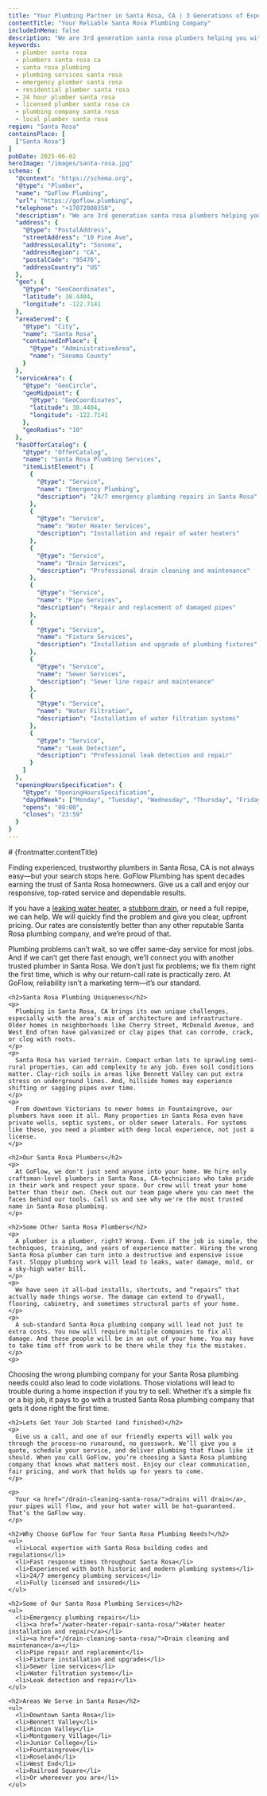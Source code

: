 ```yaml
---
title: "Your Plumbing Partner in Santa Rosa, CA | 3 Generations of Experience"
contentTitle: "Your Reliable Santa Rosa Plumbing Company"
includeInMenu: false
description: "We are 3rd generation santa rosa plumbers helping you with your 24/7 plumbing services. Please call us, your long-time trusted santa rosa plumbing company for your water heater repairs, drain clearing, faucet leaks, and more. Santa Rosa is our home and we are proud to serve your plumbing needs in your home."
keywords:
  - plumber santa rosa
  - plumbers santa rosa ca
  - santa rosa plumbing
  - plumbing services santa rosa
  - emergency plumber santa rosa
  - residential plumber santa rosa
  - 24 hour plumber santa rosa
  - licensed plumber santa rosa ca
  - plumbing company santa rosa
  - local plumber santa rosa
region: "Santa Rosa"
containsPlace: [
  ["Santa Rosa"]
]
pubDate: 2025-06-02
heroImage: "/images/santa-rosa.jpg"
schema: {
  "@context": "https://schema.org",
  "@type": "Plumber",
  "name": "GoFlow Plumbing",
  "url": "https://goflow.plumbing",
  "telephone": "+17072008350",
  "description": "We are 3rd generation santa rosa plumbers helping you with your 24/7 plumbing services. Please call us, your long-time trusted santa rosa plumbing company for your water heater repairs, drain clearing, faucet leaks, and more. Santa Rosa is our home and we are proud to serve your plumbing needs in your home.",
  "address": {
    "@type": "PostalAddress",
    "streetAddress": "10 Pine Ave",
    "addressLocality": "Sonoma",
    "addressRegion": "CA",
    "postalCode": "95476",
    "addressCountry": "US"
  },
  "geo": {
    "@type": "GeoCoordinates",
    "latitude": 38.4404,
    "longitude": -122.7141
  },
  "areaServed": {
    "@type": "City",
    "name": "Santa Rosa",
    "containedInPlace": {
      "@type": "AdministrativeArea",
      "name": "Sonoma County"
    }
  },
  "serviceArea": {
    "@type": "GeoCircle",
    "geoMidpoint": {
      "@type": "GeoCoordinates",
      "latitude": 38.4404,
      "longitude": -122.7141
    },
    "geoRadius": "10"
  },
  "hasOfferCatalog": {
    "@type": "OfferCatalog",
    "name": "Santa Rosa Plumbing Services",
    "itemListElement": [
      {
        "@type": "Service",
        "name": "Emergency Plumbing",
        "description": "24/7 emergency plumbing repairs in Santa Rosa"
      },
      {
        "@type": "Service",
        "name": "Water Heater Services",
        "description": "Installation and repair of water heaters"
      },
      {
        "@type": "Service",
        "name": "Drain Services",
        "description": "Professional drain cleaning and maintenance"
      },
      {
        "@type": "Service",
        "name": "Pipe Services",
        "description": "Repair and replacement of damaged pipes"
      },
      {
        "@type": "Service",
        "name": "Fixture Services",
        "description": "Installation and upgrade of plumbing fixtures"
      },
      {
        "@type": "Service",
        "name": "Sewer Services",
        "description": "Sewer line repair and maintenance"
      },
      {
        "@type": "Service",
        "name": "Water Filtration",
        "description": "Installation of water filtration systems"
      },
      {
        "@type": "Service",
        "name": "Leak Detection",
        "description": "Professional leak detection and repair"
      }
    ]
  },
  "openingHoursSpecification": {
    "@type": "OpeningHoursSpecification",
    "dayOfWeek": ["Monday", "Tuesday", "Wednesday", "Thursday", "Friday", "Saturday", "Sunday"],
    "opens": "00:00",
    "closes": "23:59"
  }
}
---
```


<article>
  # {frontmatter.contentTitle}

  <div>
    <p>
      Finding experienced, trustworthy plumbers in Santa Rosa, CA is not always easy—but your search stops here. GoFlow Plumbing has spent decades earning the trust of Santa Rosa homeowners. Give us a call and enjoy our responsive, top-rated service and dependable results.
    </p>
    <p>
      If you have a <a href="/water-heater-repair-santa-rosa/">leaking water heater</a>, a <a href="/drain-cleaning-santa-rosa/">stubborn drain</a>, or need a full repipe, we can help. We will quickly find the problem and give you clear, upfront pricing. Our rates are consistently better than any other reputable Santa Rosa plumbing company, and we’re proud of that.
    </p>
    <p>
      Plumbing problems can’t wait, so we offer same-day service for most jobs. And if we can’t get there fast enough, we’ll connect you with another trusted plumber in Santa Rosa. We don’t just fix problems; we fix them right the first time, which is why our return-call rate is practically zero. At GoFlow, reliability isn’t a marketing term—it’s our standard.
    </p>

    <h2>Santa Rosa Plumbing Uniqueness</h2>
    <p>
      Plumbing in Santa Rosa, CA brings its own unique challenges, especially with the area’s mix of architecture and infrastructure. Older homes in neighborhoods like Cherry Street, McDonald Avenue, and West End often have galvanized or clay pipes that can corrode, crack, or clog with roots.
    </p>
    <p>
      Santa Rosa has varied terrain. Compact urban lots to sprawling semi-rural properties, can add complexity to any job. Even soil conditions matter. Clay-rich soils in areas like Bennett Valley can put extra stress on underground lines. And, hillside homes may experience shifting or sagging pipes over time.
    </p>
    <p>
      From downtown Victorians to newer homes in Fountaingrove, our plumbers have seen it all. Many properties in Santa Rosa even have private wells, septic systems, or older sewer laterals. For systems like these, you need a plumber with deep local experience, not just a license.
    </p>

    <h2>Our Santa Rosa Plumbers</h2>
    <p>
      At GoFlow, we don't just send anyone into your home. We hire only craftsman-level plumbers in Santa Rosa, CA—technicians who take pride in their work and respect your space. Our crew will treat your home better than their own. Check out our team page where you can meet the faces behind our tools. Call us and see why we're the most trusted name in Santa Rosa plumbing.
    </p>

    <h2>Some Other Santa Rosa Plumbers</h2>
    <p>
      A plumber is a plumber, right? Wrong. Even if the job is simple, the techniques, training, and years of experience matter. Hiring the wrong Santa Rosa plumber can turn into a destructive and expensive issue fast. Sloppy plumbing work will lead to leaks, water damage, mold, or a sky-high water bill.
    </p>
    <p>
      We have seen it all—bad installs, shortcuts, and “repairs” that actually made things worse. The damage can extend to drywall, flooring, cabinetry, and sometimes structural parts of your home.
    </p>
    <p>
      A sub-standard Santa Rosa plumbing company will lead not just to extra costs. You now will require multiple companies to fix all damage. And those people will be in an out of your home. You may have to take time off from work to be there while they fix the mistakes.
    </p>
    <p>
Choosing the wrong plumbing company for your Santa Rosa plumbing needs could also lead to code violations. Those violations will lead to trouble during a home inspection if you try to sell. Whether it’s a simple fix or a big job, it pays to go with a trusted Santa Rosa plumbing company that gets it done right the first time.
    </p>

    <h2>Lets Get Your Job Started (and finished)</h2>
    <p>
      Give us a call, and one of our friendly experts will walk you through the process—no runaround, no guesswork. We’ll give you a quote, schedule your service, and deliver plumbing that flows like it should. When you call GoFlow, you’re choosing a Santa Rosa plumbing company that knows what matters most. Enjoy our clear communication, fair pricing, and work that holds up for years to come.
    </p>

    <p>
      Your <a href="/drain-cleaning-santa-rosa/">drains will drain</a>, your pipes will flow, and your hot water will be hot—guaranteed. That’s the GoFlow way.
    </p>

    <h2>Why Choose GoFlow for Your Santa Rosa Plumbing Needs?</h2>
    <ul>
      <li>Local expertise with Santa Rosa building codes and regulations</li>
      <li>Fast response times throughout Santa Rosa</li>
      <li>Experienced with both historic and modern plumbing systems</li>
      <li>24/7 emergency plumbing services</li>
      <li>Fully licensed and insured</li>
    </ul>

    <h2>Some of Our Santa Rosa Plumbing Services</h2>
    <ul>
      <li>Emergency plumbing repairs</li>
      <li><a href="/water-heater-repair-santa-rosa/">Water heater installation and repair</a></li>
      <li><a href="/drain-cleaning-santa-rosa/">Drain cleaning and maintenance</a></li>
      <li>Pipe repair and replacement</li>
      <li>Fixture installation and upgrades</li>
      <li>Sewer line services</li>
      <li>Water filtration systems</li>
      <li>Leak detection and repair</li>
    </ul>

    <h2>Areas We Serve in Santa Rosa</h2>
    <ul>
      <li>Downtown Santa Rosa</li>
      <li>Bennett Valley</li>
      <li>Rincon Valley</li>
      <li>Montgomery Village</li>
      <li>Junior College</li>
      <li>Fountaingrove</li>
      <li>Roseland</li>
      <li>West End</li>
      <li>Railroad Square</li>
      <li>Or whereever you are</li>
    </ul>
  </div>
</article>
